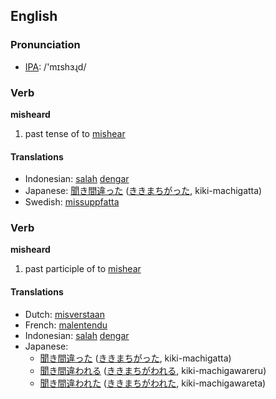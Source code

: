 ==English==
=== Pronunciation ===
*[[w:IPA|IPA]]: /'mɪshɜɻd/

=== Verb ===
'''misheard'''

# past tense of to [[mishear]]

==== Translations ====
*Indonesian: [[salah]] [[dengar]]
*Japanese: [[聞き間違った]] ([[ききまちがった]], kiki-machigatta)
*Swedish: [[missuppfatta]]

=== Verb ===
'''misheard'''

# past participle of to [[mishear]]

==== Translations ====
*Dutch: [[misverstaan]]
*French: [[malentendu]]
*Indonesian: [[salah]] [[dengar]]
*Japanese:
** [[聞き間違った]] ([[ききまちがった]], kiki-machigatta)
** [[聞き間違われる]] ([[ききまちがわれる]], kiki-machigawareru)
** [[聞き間違われた]] ([[ききまちがわれた]], kiki-machigawareta)